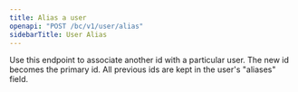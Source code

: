 ```yaml
---
title: Alias a user
openapi: "POST /bc/v1/user/alias"
sidebarTitle: User Alias
---
```


<Note>
Use this endpoint to associate another id with a particular user.  The new id becomes the 
primary id.  All previous ids are kept in the user's "aliases" field.
</Note>

